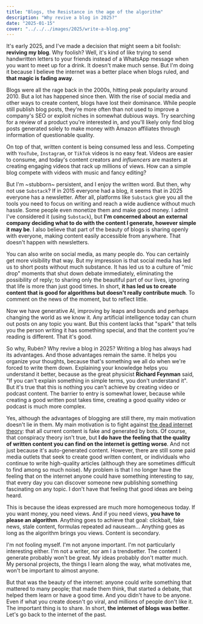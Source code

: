 ```yaml
---
title: "Blogs, the Resistance in the age of the algorithm"
description: "Why revive a blog in 2025?"
date: "2025-01-15"
cover: "../../../images/2025/write-a-blog.png"
---
```


It's early 2025, and I've made a decision that might seem a bit foolish: **reviving my blog**. Why foolish? Well, it's kind of like trying to send handwritten letters to your friends instead of a WhatsApp message when you want to meet up for a drink. It doesn't make much sense. But I'm doing it because I believe the internet was a better place when blogs ruled, and **that magic is fading away**.

Blogs were all the rage back in the 2000s, hitting peak popularity around 2010. But a lot has happened since then. With the rise of social media and other ways to create content, blogs have lost their dominance. While people still publish blog posts, they're more often than not used to improve a company's SEO or exploit niches in somewhat dubious ways. Try searching for a review of a product you're interested in, and you'll likely only find blog posts generated solely to make money with Amazon affiliates through information of questionable quality.

On top of that, written content is being consumed less and less. Competing with `YouTube`, `Instagram`, or `TikTok` videos is no easy feat. Videos are easier to consume, and today's content creators and *influencers* are masters at creating engaging videos that rack up millions of views. How can a simple blog compete with videos with music and fancy editing?

But I'm ~stubborn~ persistent, and I enjoy the written word. But then, why not use `Substack`? If in 2015 everyone had a blog, it seems that in 2025 everyone has a newsletter. After all, platforms like `Substack` give you all the tools you need to focus on writing and reach a wide audience without much hassle. Some people even monetize them and make good money. I admit I've considered it (using `Substack`), but **I'm concerned about an external company deciding what to do with the content I generate, however simple it may be**. I also believe that part of the beauty of blogs is sharing openly with everyone, making content easily accessible from anywhere. That doesn't happen with newsletters.

You can also write on social media, as many people do. You can certainly get more visibility that way. But my impression is that social media has led us to short posts without much substance. It has led us to a culture of "mic drop" moments that shut down debate immediately, eliminating the possibility of reply; to sharing only the beautiful part of our lives, ignoring that life is more than just good times. In short, **it has led us to create content that is good for algorithms but doesn't really contribute much**. To comment on the news of the moment, but to reflect little.

Now we have generative AI, improving by leaps and bounds and perhaps changing the world as we know it. Any artificial intelligence today can churn out posts on any topic you want. But this content lacks that "spark" that tells you the person writing it has something special, and that the content you're reading is different. That it's good.

So why, Rubén? Why revive a blog in 2025? Writing a blog has always had its advantages. And those advantages remain the same. It helps you organize your thoughts, because that's something we all do when we're forced to write them down. Explaining your knowledge helps you understand it better, because as the great physicist **Richard Feynman** said, "If you can't explain something in simple terms, you don't understand it". But it's true that this is nothing you can't achieve by creating video or podcast content. The barrier to entry is somewhat lower, because while creating a good written post takes time, creating a good quality video or podcast is much more complex.

Yes, although the advantages of blogging are still there, my main motivation doesn't lie in them. My main motivation is to fight against [the dead internet theory](https://en.wikipedia.org/wiki/Dead_Internet_theory): that all current content is fake and generated by bots. Of course, that conspiracy theory isn't true, but **I do have the feeling that the quality of written content you can find on the internet is getting worse**. And not just because it's auto-generated content. However, there are still some paid media outlets that seek to create good written content, or individuals who continue to write high-quality articles (although they are sometimes difficult to find among so much noise). My problem is that I no longer have the feeling that on the internet anyone could have something interesting to say, that every day you can discover someone new publishing something fascinating on any topic. I don't have that feeling that good ideas are being heard.

This is because the ideas expressed are much more homogeneous today. If you want money, you need views. And if you need views, **you have to please an algorithm**. Anything goes to achieve that goal: clickbait, fake news, stale content, formulas repeated ad nauseam... Anything goes as long as the algorithm brings you views. Content is secondary.

I'm not fooling myself. I'm not anyone important. I'm not particularly interesting either. I'm not a writer, nor am I a trendsetter. The content I generate probably won't be great. My ideas probably don't matter much. My personal projects, the things I learn along the way, what motivates me, won't be important to almost anyone.

But that was the beauty of the internet: anyone could write something that mattered to many people; that made them think, that started a debate, that helped them learn or have a good time. And you didn't have to be anyone. Even if what you create doesn't go viral, and millions of people don't like it. The important thing is to share. In short, **the internet of blogs was better**. Let's go back to the internet of the past.
